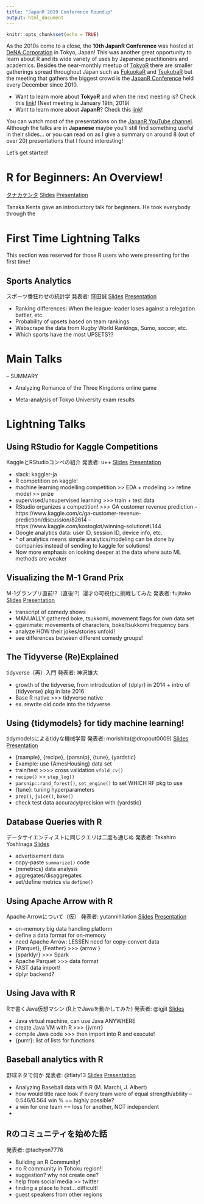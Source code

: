```yaml
---
title: "JapanR 2019 Conference Roundup"
output: html_document
---
```


```r
knitr::opts_chunk$set(echo = TRUE)
```

As the 2010s come to a close, the __10th JapanR Conference__ was hosted at [DeNA Corporation](https://dena.com/intl/company/overview.html) in Tokyo, Japan! This was another great opportunity to learn about R and its wide variety of uses by Japanese practitioners and academics. Besides the near-monthly meetup of [TokyoR](https://tokyor.connpass.com/) there are smaller gatherings spread throughout Japan such as [FukuokaR](https://fukuoka-r.connpass.com/) and [TsukubaR](https://tsukubar.org/) but the meeting that gathers the biggest crowd is the [JapanR Conference](http://japanr.net/) held every December since 2010.

- Want to learn more about __TokyoR__ and when the next meeting is? Check this [link](https://tokyor.connpass.com/)! (Next meeting is January 19th, 2019)
- Want to learn more about __JapanR__? Check this [link](http://japanr.net/)!

You can watch most of the presentations on the [JapanR YouTube channel](https://www.youtube.com/watch?v=_rU-M1GlTTE). Although the talks are in __Japanese__ maybe you'll still find something useful in their slides... or you can read on as I give a summary on around 8 (out of over 20) presentations that I found interesting!

Let's get started!

# R for Beginners: An Overview!
[タナカケンタ](https://twitter.com/tanakafreelance)
[Slides](https://mana.bi/wiki.cgi?page=JapanR2019%5F%BD%E9%BF%B4%BC%D4%A5%BB%A5%C3%A5%B7%A5%E7%A5%F3%5F%BA%A3%C6%FC%A4%AB%A4%E9%A4%CF%A4%B8%A4%E1%A4%EBR)
[Presentation](https://youtu.be/_rU-M1GlTTE?t=4002)

Tanaka Kenta gave an introductory talk for beginners. He took everybody through the 


# First Time Lightning Talks

This section was reserved for those R users who were presenting for the first time!

## Sports Analytics
スポーツ番狂わせの統計学
発表者: 窪田誠
[Slides](https://www.slideshare.net/MakotoKubota/japan-r2019-upsetanalysis)
[Presentation](https://youtu.be/_rU-M1GlTTE?t=5735)

- Ranking differences: When the league-leader loses against a relegation battler, etc.
- Probability of upsets based on team rankings
- Webscrape the data from Rugby World Rankings, Sumo, soccer, etc.
- Which sports have the most UPSETS??


# Main Talks

-- SUMMARY

- Analyzing Romance of the Three Kingdoms online game


- Meta-analysis of Tokyo University exam results


# Lightning Talks

## Using RStudio for Kaggle Competitions
KaggleとRStudioコンペの紹介
発表者: u++
[Slides](https://speakerdeck.com/upura/kaggle-r-competition)
[Presentation](https://youtu.be/_rU-M1GlTTE?t=13011)

- slack: kaggler-ja
- R competition on kaggle!
- machine learning modelling competition >> EDA + modeling >> refine model >> prize
- supervised/unsupervised learning >>> train + test data
- RStudio organizes a competition! >>> GA customer revenue prediction
-- https://www.kaggle.com/c/ga-customer-revenue-prediction/discussion/82614
-- https://www.kaggle.com/kostoglot/winning-solution#L144
- Google analytics data: user ID, session ID, device info, etc.
- ^ of analytics means simple analytics/modeling can be done by companies instead of sending to kaggle for solutions!
- Now more emphasis on looking deeper at the data where auto ML methods are weaker

## Visualizing the M-1 Grand Prix 
M-1グランプリ直前!?（直後!?）漫才の可視化に挑戦してみた
発表者: fujitako
[Slides](https://docs.google.com/presentation/d/1MS92cdYhjBChtZI2PdSkFfApmNVO4-WDrmB7OghPyQQ/edit#slide=id.p)
[Presentation](https://youtu.be/_rU-M1GlTTE?t=13386)

- transcript of comedy shows
- MANUALLY gathered boke, tsukkomi, movement flags for own data set
- gganimate: movements of characters, boke/tsukkomi frequency bars 
- analyze HOW their jokes/stories unfold!
- see differences between different comedy groups!

## The Tidyverse (Re)Explained
tidyverse（再）入門
発表者: 神沢雄大

- growth of the tidyverse, from introdcution of {dplyr} in 2014 + intro of {tidyverse} pkg in late 2016
- Base R native >>> tidyverse native
- ex. rewrite old code into the tidyverse

## Using {tidymodels} for tidy machine learning!
tidymodelsによるtidyな機械学習
発表者: morishita(@dropout0009)
[Slides](https://speakerdeck.com/dropout009/tidymodelsniyorutidynaji-jie-xue-xi)
[Presentation](https://youtu.be/_rU-M1GlTTE?t=14472)

- {rsample}, {recipe}, {parsnip}, {tune}, {yardstic}
- Example: use {AmesHousing} data set
- train/test >>>> cross validation `vfold_cv()`
- `recipe()` >> `step_log()`
- `parsnip::rand_forest()`, `set_engine()` to set WHICH RF pkg to use
- {tune}: tuning hyperparameters
- `prep()`, `juice()`, `bake()`
- check test data accuracy/precision with {yardstic}

## Database Queries with R
データサイエンティストに同じクエリは二度も通じぬ
発表者: Takahiro Yoshinaga
[Slides](https://speakerdeck.com/yoshinaga0106/detasaienteisutonitong-zikuerihaer-du-motong-zinu)

- advertisement data
- copy-paste `summarize()` code
- {mmetrics} data analysis
- aggregates/disaggregates
- set/define metrics via `define()`

## Using Apache Arrow with R
Apache Arrowについて（仮）
発表者: yutannihilation
[Slides](https://speakerdeck.com/yutannihilation/why-dont-you-arrow-now)
[Presentation](https://youtu.be/_rU-M1GlTTE?t=15352)

- on-memory big data handling platform
- define a data format for on-memory 
- need Apache Arrow: LESSEN need for copy-convert data
- {Parquet}, {Feather} >>> {arrow }
- {sparklyr} >>> Spark 
- Apache Parquet >>> data format
- FAST data import!
- dplyr backend?

## Using Java with R
Rで書くJava仮想マシン (R上でJavaを動かしてみた)
発表者: @igjit
[Slides](https://igjit.github.io/slides/2019/12/jvmrr/#/)

- Java virtual machine, can use Java ANYWHERE 
- create Java VM with R >>> {jvmrr}
- compile Java code >>> then import into R and execute!
- {purrr}: list of lists for functions

## Baseball analytics with R
野球ネタで何か
発表者: @flaty13
[Slides](https://docs.google.com/presentation/d/1E3Sop2VK1-F4T2dVBMgxJgMRPyNXz1XJfAkpX7UfN-0/edit)
[Presentation](https://youtu.be/_rU-M1GlTTE?t=17527)

- Analyzing Baseball data with R (M. Marchi, J. Albert)
- how would title race look if every team were of equal strength/ability 
-- 0.546/0.564 win % == highly possible?
- a win for one team == loss for another, NOT independent
-

## Rのコミュニティを始めた話
発表者: @tachyon7776

- Building an R Community!
- no R community in Tohoku region!! 
- suggestion? why not create one?
- help from social media >> twitter
- finding a place to host... difficult!
- guest speakers from other regions

